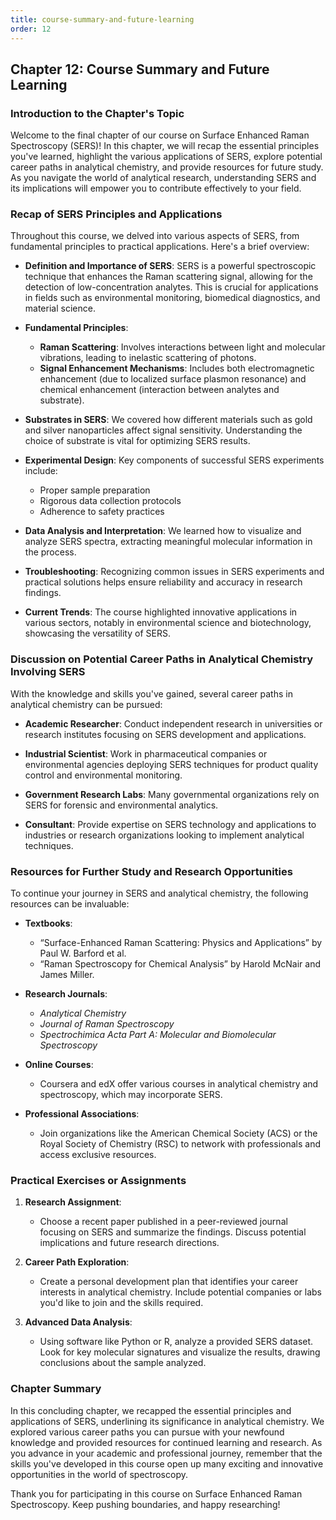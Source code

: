 ```yaml
---
title: course-summary-and-future-learning
order: 12
---
```


## Chapter 12: Course Summary and Future Learning

### Introduction to the Chapter's Topic

Welcome to the final chapter of our course on Surface Enhanced Raman Spectroscopy (SERS)! In this chapter, we will recap the essential principles you've learned, highlight the various applications of SERS, explore potential career paths in analytical chemistry, and provide resources for future study. As you navigate the world of analytical research, understanding SERS and its implications will empower you to contribute effectively to your field.

### Recap of SERS Principles and Applications

Throughout this course, we delved into various aspects of SERS, from fundamental principles to practical applications. Here's a brief overview:

- **Definition and Importance of SERS**: SERS is a powerful spectroscopic technique that enhances the Raman scattering signal, allowing for the detection of low-concentration analytes. This is crucial for applications in fields such as environmental monitoring, biomedical diagnostics, and material science.
  
- **Fundamental Principles**:
    - **Raman Scattering**: Involves interactions between light and molecular vibrations, leading to inelastic scattering of photons.
    - **Signal Enhancement Mechanisms**: Includes both electromagnetic enhancement (due to localized surface plasmon resonance) and chemical enhancement (interaction between analytes and substrate).

- **Substrates in SERS**: We covered how different materials such as gold and silver nanoparticles affect signal sensitivity. Understanding the choice of substrate is vital for optimizing SERS results.

- **Experimental Design**: Key components of successful SERS experiments include:
    - Proper sample preparation
    - Rigorous data collection protocols
    - Adherence to safety practices

- **Data Analysis and Interpretation**: We learned how to visualize and analyze SERS spectra, extracting meaningful molecular information in the process.

- **Troubleshooting**: Recognizing common issues in SERS experiments and practical solutions helps ensure reliability and accuracy in research findings.

- **Current Trends**: The course highlighted innovative applications in various sectors, notably in environmental science and biotechnology, showcasing the versatility of SERS.

### Discussion on Potential Career Paths in Analytical Chemistry Involving SERS

With the knowledge and skills you've gained, several career paths in analytical chemistry can be pursued:

- **Academic Researcher**: Conduct independent research in universities or research institutes focusing on SERS development and applications.

- **Industrial Scientist**: Work in pharmaceutical companies or environmental agencies deploying SERS techniques for product quality control and environmental monitoring.

- **Government Research Labs**: Many governmental organizations rely on SERS for forensic and environmental analytics.

- **Consultant**: Provide expertise on SERS technology and applications to industries or research organizations looking to implement analytical techniques.

### Resources for Further Study and Research Opportunities

To continue your journey in SERS and analytical chemistry, the following resources can be invaluable:

- **Textbooks**:
    - “Surface-Enhanced Raman Scattering: Physics and Applications” by Paul W. Barford et al.
    - “Raman Spectroscopy for Chemical Analysis” by Harold McNair and James Miller.

- **Research Journals**:
    - *Analytical Chemistry*
    - *Journal of Raman Spectroscopy*
    - *Spectrochimica Acta Part A: Molecular and Biomolecular Spectroscopy*

- **Online Courses**:
    - Coursera and edX offer various courses in analytical chemistry and spectroscopy, which may incorporate SERS.

- **Professional Associations**:
    - Join organizations like the American Chemical Society (ACS) or the Royal Society of Chemistry (RSC) to network with professionals and access exclusive resources.

### Practical Exercises or Assignments

1. **Research Assignment**:
    - Choose a recent paper published in a peer-reviewed journal focusing on SERS and summarize the findings. Discuss potential implications and future research directions.
  
2. **Career Path Exploration**:
    - Create a personal development plan that identifies your career interests in analytical chemistry. Include potential companies or labs you'd like to join and the skills required.

3. **Advanced Data Analysis**:
    - Using software like Python or R, analyze a provided SERS dataset. Look for key molecular signatures and visualize the results, drawing conclusions about the sample analyzed.

### Chapter Summary

In this concluding chapter, we recapped the essential principles and applications of SERS, underlining its significance in analytical chemistry. We explored various career paths you can pursue with your newfound knowledge and provided resources for continued learning and research. As you advance in your academic and professional journey, remember that the skills you've developed in this course open up many exciting and innovative opportunities in the world of spectroscopy.

Thank you for participating in this course on Surface Enhanced Raman Spectroscopy. Keep pushing boundaries, and happy researching!